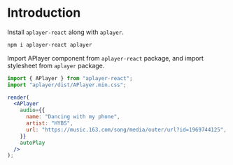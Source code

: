 # Introduction

Install `aplayer-react` along with `aplayer`.

```bash
npm i aplayer-react aplayer
```

Import APlayer component from `aplayer-react` package, and import stylesheet from `aplayer` package.

```jsx
import { APlayer } from "aplayer-react";
import "aplayer/dist/APlayer.min.css";

render(
  <APlayer
    audio={{
      name: "Dancing with my phone",
      artist: "HYBS",
      url: "https://music.163.com/song/media/outer/url?id=1969744125",
    }}
    autoPlay
  />
);
```
